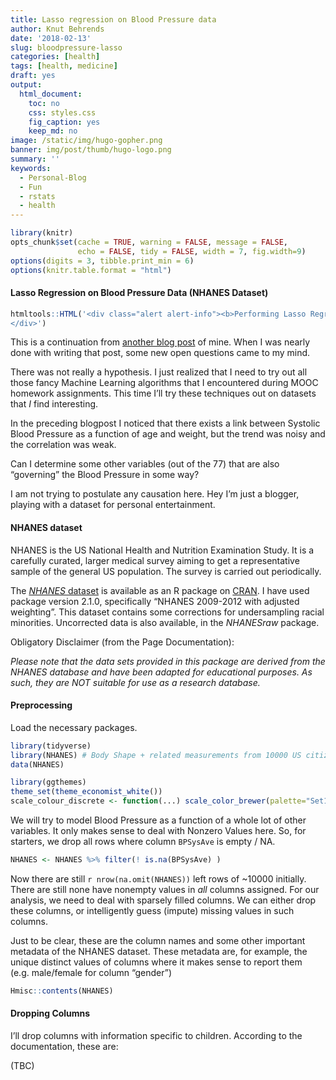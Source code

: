 ```yaml
---
title: Lasso regression on Blood Pressure data
author: Knut Behrends
date: '2018-02-13'
slug: bloodpressure-lasso
categories: [health]
tags: [health, medicine]
draft: yes
output:
  html_document:
    toc: no
    css: styles.css
    fig_caption: yes
    keep_md: no
image: /static/img/hugo-gopher.png
banner: img/post/thumb/hugo-logo.png
summary: ''
keywords:
  - Personal-Blog
  - Fun
  - rstats
  - health
---
```



```r
library(knitr)
opts_chunk$set(cache = TRUE, warning = FALSE, message = FALSE, 
               echo = FALSE, tidy = FALSE, width = 7, fig.width=9)
options(digits = 3, tibble.print_min = 6)
options(knitr.table.format = "html") 
```

#### Lasso Regression on Blood Pressure Data (NHANES Dataset)


```r
htmltools::HTML('<div class="alert alert-info"><b>Performing Lasso Regression on anonymized data from 10000 people representing the general US Population</b>. Actually I will also try out other model selection techniques.
</div>')
```
This is a continuation from [another blog post](/post/2018/02/bloodpressure-nhanes) of mine. When I was nearly done with writing that post, some new open questions came to my mind.

There was  not really a hypothesis. I just realized that I need to try out all those fancy Machine Learning algorithms that I encountered during MOOC homework assignments. This time I'll try these techniques out on  datasets that *I* find interesting.

In the preceding blogpost I noticed that there exists a link between Systolic Blood Pressure as a function of age and weight, but the trend was noisy and the correlation was weak. 

Can I determine some other variables (out of the 77) that are also "governing" the Blood Pressure in some way?

I am not trying to postulate any causation here. Hey I'm just a blogger, playing with a dataset for personal entertainment.


#### NHANES dataset

NHANES is  the US National Health and Nutrition Examination Study. It is a carefully curated, larger medical survey aiming to get a representative sample of the general US population. The survey is carried out periodically.

The [*NHANES* dataset](https://www.cdc.gov/nchs/nhanes/participant_video.htm) is available as an R package on [CRAN](https://cran.r-project.org/package=NHANES). I have used package version 2.1.0, specifically "NHANES 2009-2012 with adjusted weighting". This dataset contains some corrections for undersampling racial minorities. Uncorrected data is also available, in the *NHANESraw* package.

Obligatory Disclaimer (from the Page Documentation):

*Please note that the data sets provided in this package are derived from the NHANES database and have been adapted for educational purposes. As such, they are NOT suitable for use as a research database.*

#### Preprocessing 

Load the necessary packages. 

```r
library(tidyverse)
library(NHANES) # Body Shape + related measurements from 10000 US citizens
data(NHANES)
```

```r
library(ggthemes)
theme_set(theme_economist_white())
scale_colour_discrete <- function(...) scale_color_brewer(palette="Set1")
```

We will try to model  Blood Pressure as a function of a whole lot of other variables. 
It only makes sense to deal with Nonzero Values here. So, for starters, we drop all rows where column `BPSysAve` is empty / NA. 


```r
NHANES <- NHANES %>% filter(! is.na(BPSysAve) )
```

Now there are still  `r nrow(na.omit(NHANES))` left rows of ~10000 initially. There are still none have nonempty values in *all* columns assigned. For our analysis, we need to deal with sparsely filled columns. We can either drop these columns, or intelligently guess (impute) missing values in such columns. 

Just to be clear, 
these are  the column names and some other important metadata of the NHANES dataset. These metadata are, for example, the unique distinct values of columns where it makes sense to report them (e.g. male/female for column "gender") 

```r
Hmisc::contents(NHANES)
```

#### Dropping Columns 

I'll drop columns with information specific to children. According to the documentation, these are:

(TBC)